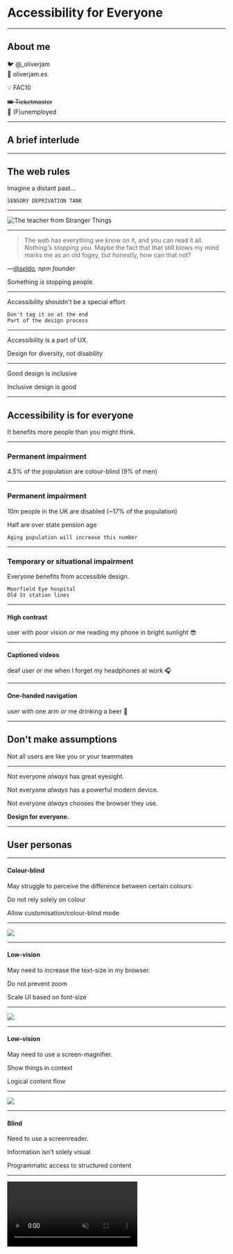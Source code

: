 
# Accessibility for Everyone

---

## About me

🐦 @\_oliverjam  
🔗 oliverjam.es

💡 FAC10

~~🎟 Ticketmaster~~  
🛌 (F)unemployed

---

## A brief interlude

---

## The web rules

Imagine a distant past...

```notes
SENSORY DEPRIVATION TANK
```

---

![The teacher from Stranger Things](assets/st.jpg)

---

> The web has everything we know on it, and you can read it all. _Nothing's stopping you_. Maybe the fact that that still blows my mind marks me as an old fogey, but honestly, how can that not?

—<cite>[@seldo](http://seldo.com/weblog/2013/09/04/why_i_am_a_web_developer), npm founder</cite>

Something _is_ stopping people.

---

Accessibility shouldn't be a special effort

```notes
Don't tag it on at the end
Part of the design process
```

---

Accessibility is a part of UX.

Design for diversity, not disability

---

Good design is inclusive

Inclusive design is good

---

## Accessibility is for everyone

It benefits more people than you might think.

---

### Permanent impairment

4.5% of the population are colour-blind (9% of men)

---

### Permanent impairment

10m people in the UK are disabled (~17% of the population)

Half are over state pension age

```notes
Aging population will increase this number
```

---

### Temporary or situational impairment

Everyone benefits from accessible design.

```notes
Moorfield Eye hospital
Old St station lines
```

---

#### High contrast

user with poor vision
_or_
me reading my phone in bright sunlight 😎

---

#### Captioned videos

deaf user
_or_
me when I forget my headphones at work 🎧

---

#### One-handed navigation

user with one arm
_or_
me drinking a beer 🍺

---

## Don't make assumptions

Not all users are like you or your teammates

---

Not everyone _always_ has great eyesight.

Not everyone _always_ has a powerful modern device.

Not everyone _always_ chooses the browser they use.

**Design for everyone.**

---

## User personas

---

#### Colour-blind

May struggle to perceive the difference between certain colours.

Do not rely solely on colour

Allow customisation/colour-blind mode

---

![](assets/bbc.png)

---

#### Low-vision

May need to increase the text-size in my browser.

Do not prevent zoom

Scale UI based on font-size

---

![](assets/nyt.png)

---

#### Low-vision

May need to use a screen-magnifier.

Show things in context

Logical content flow

---

![](assets/zoom.png)

---

#### Blind

Need to use a screenreader.

Information isn't solely visual

Programmatic access to structured content

---

<video src="assets/tm-vo.mp4" autoPlay muted loop controls />

---

#### Hard-of-hearing

May struggle to hear things.

Provide text alternatives to audio content

Transcripts and/or subtitles

---

#### Deaf

Cannot hear anything. Sign language may be first language

Subtitles can be hard to follow, may prefer signed content

Option for non-phone communication

---

#### Mild motor-impairment

May struggle to use a mouse or touchscreen with fine control.

Large interactive targets

Lots of padding for links/buttons

---

![](assets/md-tap-targets.png)

---

#### Medium motor-impairment

Have to use a keyboard instead of a mouse.

DON'T DISABLE FOCUS OUTLINES

Logical document flow so focus doesn't jump around

Ensure custom UI works without a mouse

---

#### Severe motor-impairment

Uses voice-input instead of a mouse or keyboard.

Test interface with speech-recognition software

Logical labels as they have to describe UI elements

---

#### Dyslexia

May struggle to process written text or spell

Don't require exact spelling

Write content in simple English

Clear subheadings to divide content

---

#### Memory

May struggle to remember previous information or get easily confused.

Don't require memorising info from previous steps

Avoid time-limits for task-completion

---

## How do we design accessibly?

---

### WCAG

The Web Content Accessibility Guidelines are a set of best practices.

To meet guidelines sites should be:

- **P**erceivable
- **O**perable
- **U**nderstandable
- **R**obust

```notes
also increasingly a legal requirement
```

---

### Cheatsheet

The guidelines can be quite dry, so here's a cheatsheet:

[bitsofco.de/the-accessibility-cheatsheet](https://bitsofco.de/the-accessibility-cheatsheet/)

---

#### Perceivable

Can all users perceive your UI?

e.g. text with sufficient size/contrast/line-height, images with alt-text, alerting screenreaders to dynamic content.

---

#### Operable

Can all users operate the UI components and navigation?

e.g. ensure keyboard functionality, no unnecessary time-limits, descriptive link text, hierarchical headings, unique & descriptive page titles.

---

#### Understandable

Can all your users understand the content and how to use the interface?

e.g. use plain English, set the `lang` attribute, label inputs, provide error messages in context.

---

#### Robust

Can your content be understood by different user-agents/assistive tech?

e.g. semantic HTML (and ARIA when this fails you), automated and manual testing.

---

## WAI-ARIA

_Web Accessibility Initiative – Accessible Rich Internet Applications_...

A spec for assigning meaning to meaningless markup.

---

### ARIA gives divs superpowers

Useful where functionality is added with JS

Turns div-soup into something a screenreader can understand.

---

### Labels

Visually obvious content might need a text label.

e.g. `<button aria-label="toggle menu">☰</button>`

```notes
trigram for heaven
```

---

### Roles

Signifies your custom component as a type assistive tech can recognise.

e.g. a custom `<select>` using divs could use `role="listbox"`.

---

### Live regions

Ensures dynamically updated content is read out.

`aria-live="polite"` will be read once the current info finished

`aria-live="assertive"` will interrupt.

---

## How do we test accessibility?

---

### Manual testing

Actually use your UI!

Unplug your mouse. Try browser extensions that simulate visual conditions.

```notes
This is what I mean when I say a11y is design
Good designs account for all states and edge-cases
```

---

### Automated testing

Chrome Lighthouse, pa11y, aXe.

---

## Practical examples

---

### Menu button


<Menu />

```notes
Arrow icon provides same information as aria-haspopup and aria-expanded
Up/down instead of tab so you can quickly tab out of a large menu
```

---

### Note on progressive enhancement

Without JS most ARIA attributes are useless or actively harmful

---

### Tabs


<Tabs />

---

## Resources

- [Mozilla's introduction to <abbr>ARIA</abbr>](https://developer.mozilla.org/en-US/docs/Learn/Accessibility/WAI-ARIA_basics)
- [Tutorials for building real components](https://inclusive-components.design/)
- [An overview of <abbr>WCAG</abbr>](https://bitsofco.de/the-accessibility-cheatsheet/)
- [Goverment Digital Services' accessibility blog](https://accessibility.blog.gov.uk/)
- [Microsoft's inclusive design guidelines](https://www.microsoft.com/design/inclusive/)

---

# Thanks 🔥

🐦 Twitter: @\_oliverjam | 🐙 Github: @oliverjam | 🌐 Web: oliverjam.es
